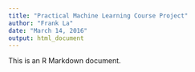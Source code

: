 ```yaml
---
title: "Practical Machine Learning Course Project"
author: "Frank La"
date: "March 14, 2016"
output: html_document
---
```


This is an R Markdown document. 